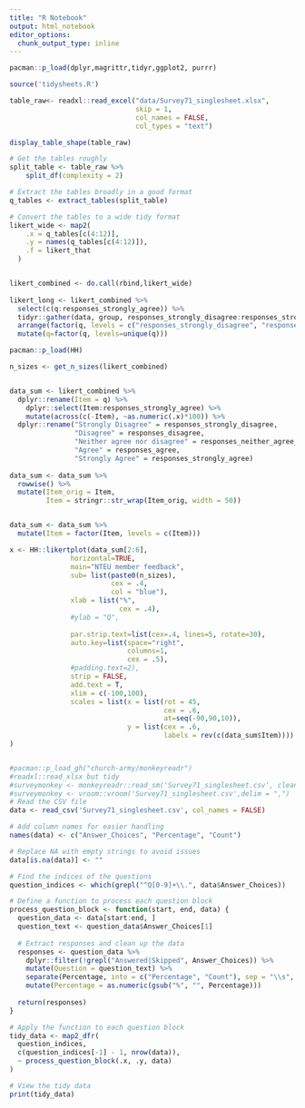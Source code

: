 ```yaml
---
title: "R Notebook"
output: html_notebook
editor_options: 
  chunk_output_type: inline
---
```


```r
pacman::p_load(dplyr,magrittr,tidyr,ggplot2, purrr)

source('tidysheets.R')

table_raw<- readxl::read_excel("data/Survey71_singlesheet.xlsx",
                               skip = 1,
                               col_names = FALSE,
                               col_types = "text")

```

```r

display_table_shape(table_raw)

# Get the tables roughly
split_table <- table_raw %>%
    split_df(complexity = 2) 

# Extract the tables broadly in a good format
q_tables <- extract_tables(split_table)

# Convert the tables to a wide tidy format
likert_wide <- map2(
    .x = q_tables[c(4:12)],
    .y = names(q_tables[c(4:12)]),
    .f = likert_that
  )


likert_combined <- do.call(rbind,likert_wide)
  
likert_long <- likert_combined %>%
  select(c(q:responses_strongly_agree)) %>%
  tidyr::gather(data, group, responses_strongly_disagree:responses_strongly_agree) %>%
  arrange(factor(q, levels = c("responses_strongly_disagree", "responses_disagree", "responses_neither_agree_nor_disagree", "responses_agree", "responses_strongly_agree"))) %>% 
  mutate(q=factor(q, levels=unique(q)))


```

```r

pacman::p_load(HH)

n_sizes <- get_n_sizes(likert_combined)


data_sum <- likert_combined %>%
  dplyr::rename(Item = q) %>%
    dplyr::select(Item:responses_strongly_agree) %>%
    mutate(across(c(-Item), ~as.numeric(.x)*100)) %>%
  dplyr::rename("Strongly Disagree" = responses_strongly_disagree,
                "Disagree" = responses_disagree,
                "Neither agree nor disagree" = responses_neither_agree_nor_disagree, 
                "Agree" = responses_agree,
                "Strongly Agree" = responses_strongly_agree)
  
data_sum <- data_sum %>%
  rowwise() %>%
  mutate(Item_orig = Item,
         Item = stringr::str_wrap(Item_orig, width = 50))


data_sum <- data_sum %>%
  mutate(Item = factor(Item, levels = c(Item)))

x <- HH::likertplot(data_sum[2:6], 
               horizontal=TRUE,
               main="NTEU member feedback",
               sub= list(paste0(n_sizes),
                         cex = .4,
                         col = "blue"),
               xlab = list("%",
                           cex = .4),
               #ylab = "Q",
               
               par.strip.text=list(cex=.4, lines=5, rotate=30),
               auto.key=list(space="right", 
                             columns=1,
                             cex = .5), 
               #padding.text=2),
               strip = FALSE,
               add.text = T,
               xlim = c(-100,100),
               scales = list(x = list(rot = 45,
                                      cex = .6,
                                      at=seq(-90,90,10)),
                             y = list(cex = .6,
                                      labels = rev(c(data_sum$Item))))
)



```




```r


#pacman::p_load_gh("church-army/monkeyreadr")
#readxl::read_xlsx but tidy
#surveymonkey <- monkeyreadr::read_sm('Survey71_singlesheet.csv', clean_names = F, drop_surplus_cols = F)
#surveymonkey <- vroom::vroom('Survey71_singlesheet.csv',delim = ",")
# Read the CSV file
data <- read_csv('Survey71_singlesheet.csv', col_names = FALSE)

# Add column names for easier handling
names(data) <- c("Answer_Choices", "Percentage", "Count")

# Replace NA with empty strings to avoid issues
data[is.na(data)] <- ""

# Find the indices of the questions
question_indices <- which(grepl("^Q[0-9]+\\.", data$Answer_Choices))

# Define a function to process each question block
process_question_block <- function(start, end, data) {
  question_data <- data[start:end, ]
  question_text <- question_data$Answer_Choices[1]
  
  # Extract responses and clean up the data
  responses <- question_data %>%
    dplyr::filter(!grepl("Answered|Skipped", Answer_Choices)) %>%
    mutate(Question = question_text) %>%
    separate(Percentage, into = c("Percentage", "Count"), sep = "\\s", convert = TRUE) %>%
    mutate(Percentage = as.numeric(gsub("%", "", Percentage)))
  
  return(responses)
}

# Apply the function to each question block
tidy_data <- map2_dfr(
  question_indices, 
  c(question_indices[-1] - 1, nrow(data)), 
  ~ process_question_block(.x, .y, data)
)

# View the tidy data
print(tidy_data)


```

